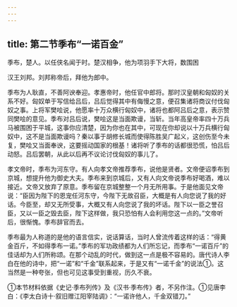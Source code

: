 ```yaml
---
---
---
```

title: 第二节季布“一诺百金”
---



季布，楚人。以任侠名闻于时。楚汉相争，他为项羽手下大将，数围困

汉王刘邦。刘邦称帝后，拜他为郎中。

季布为人耿直，不善阿谀奉迎。孝惠帝时，他任官中郎将。那时汉皇朝和匈奴的关系不好。匈奴单于写信给吕后，吕后觉得其中有侮慢之意，便召集诸将商议付伐匈奴之事。上将军樊哙说，他愿率十万众横行匈奴中，诸将也都阿吕后之意，表示赞同樊哙的意见。季布对吕后说，樊哙这是当面欺谩，当斩。当年高皇帝率四十万兵马被围困于平城，这事你应清楚，因为你也在其中，可现在你却说以十万兵横行匈奴中，这不是当面欺谩吗？秦以事于胡修长城而使得陈胜吴广起义，这创伤至今未复，樊哙又当面奉谀，这要摇动国家的根基！诸将听了季布的话都很恐慌，怕吕后动怒。吕后罢朝，从此以后再不议论讨伐匈奴的事儿了。

孝文帝时，季布为河东守。有人向孝文帝推荐季布，说他是贤者。文帝便诏季布到京城，想提升他为御史大夫。季布来到京城后，又有人向文帝说季布好喝酒，难以接近。文帝又放弃了原意。季布留在京城整整一个月无所用事。于是他面见文帝说：“臣因为陛下的恩宠任河东守，今陛下无故召臣，大概是有人向您说了我的好话。今臣至，却又无所受事，大概又有人向您说了我的坏话。陛下以一臣之誉召臣，又以一臣之毁去臣，陛下这样做，我只恐怕有人会利用您这一点的。”文帝听后，很惭愧。季布辞官而去。

季布最为人称道的是他的语言信实，说话算话，当时人曾流传着这样的话：“得黄金百斤，不如得季布一诺。”季布的军功政绩都为人们所忘记，而季布“一诺百斤”的佳话却为人们所称颂。在那个动乱的时代，做到这一点是极不容易的。唐代诗人李白在他的诗中，把“一诺”和“千金”联系起来，于是又有“一诺千金”的说法①。这当然是一种夸张，但也可见这事受到重视，历久不衰。

①本节材料依据《史记·季布列传》及《汉书·季布传》者，不另作注。①见唐李白：《李太白诗十·叙旧赠江阳宰陆调》：“一诺许他人，千金双错刀。”